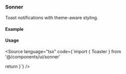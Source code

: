 
<Meta of={SonnerStories} />

### Sonner

Toast notifications with theme-aware styling.

#### Example

<Canvas>
  <Story of={SonnerStories.Default} />
</Canvas>

#### Usage

<Source language="tsx" code={`import { Toaster } from '@/components/ui/sonner'

  return <Toaster position="bottom-center" />
}`} />
